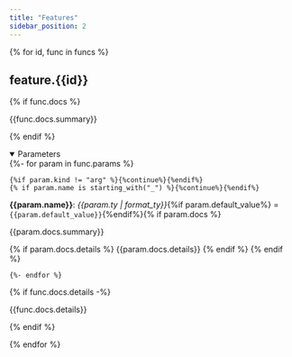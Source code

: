 ```yaml
---
title: "Features"
sidebar_position: 2
---
```

{% for id, func in funcs %}
## feature.{{id}}

{% if func.docs %}

{{func.docs.summary}}

{% endif %}

<details open>
    <summary>Parameters</summary>
    {%- for param in func.params %}

    {%if param.kind != "arg" %}{%continue%}{%endif%}
    {% if param.name is starting_with("_") %}{%continue%}{%endif%}

**{{param.name}}**: _{{param.ty | format_ty}}_{%if param.default_value%} = `{{param.default_value}}`{%endif%}{% if param.docs %}

{{param.docs.summary}}

{% if param.docs.details %}
{{param.docs.details}}
{% endif %}
{% endif %}

    {%- endfor %}

</details>

{% if func.docs.details -%}

{{func.docs.details}}

{% endif %}

{% endfor %}
